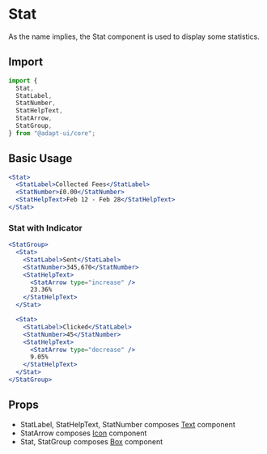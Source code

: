 # Stat

As the name implies, the Stat component is used to display some statistics.

## Import

```js
import {
  Stat,
  StatLabel,
  StatNumber,
  StatHelpText,
  StatArrow,
  StatGroup,
} from "@adapt-ui/core";
```

## Basic Usage

```jsx
<Stat>
  <StatLabel>Collected Fees</StatLabel>
  <StatNumber>£0.00</StatNumber>
  <StatHelpText>Feb 12 - Feb 28</StatHelpText>
</Stat>
```

### Stat with Indicator

```jsx
<StatGroup>
  <Stat>
    <StatLabel>Sent</StatLabel>
    <StatNumber>345,670</StatNumber>
    <StatHelpText>
      <StatArrow type="increase" />
      23.36%
    </StatHelpText>
  </Stat>

  <Stat>
    <StatLabel>Clicked</StatLabel>
    <StatNumber>45</StatNumber>
    <StatHelpText>
      <StatArrow type="decrease" />
      9.05%
    </StatHelpText>
  </Stat>
</StatGroup>
```

## Props

- StatLabel, StatHelpText, StatNumber composes [Text](/text) component
- StatArrow composes [Icon](/icon) component
- Stat, StatGroup composes [Box](/box) component
